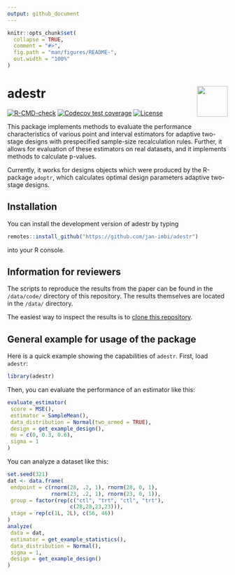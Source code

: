 ```yaml
---
output: github_document
---
```


<!-- README.md is generated from README.Rmd. Please edit that file -->

```r
knitr::opts_chunk$set(
  collapse = TRUE,
  comment = "#>",
  fig.path = "man/figures/README-",
  out.width = "100%"
)
```

# adestr <a href='https://github.com/jan-imbi/adestr'><img src='man/figures/sticker.png' align="right" height="70" /></a>

<!-- badges: start -->
[![R-CMD-check](https://github.com/jan-imbi/adestr/actions/workflows/R-CMD-check.yaml/badge.svg)](https://github.com/jan-imbi/adestr/actions/workflows/R-CMD-check.yaml)
[![Codecov test coverage](https://codecov.io/gh/jan-imbi/adestr/branch/master/graph/badge.svg?token=ORYWTYOZPT)](https://app.codecov.io/gh/jan-imbi/adestr?branch=master)
[![License](https://img.shields.io/badge/license-MIT-blue)](https://github.com/jan-imbi/adestr/blob/master/LICENSE.md)
<!-- badges: end -->


This package implements methods to evaluate the performance characteristics
of various point and interval estimators for adaptive two-stage designs with 
prespecified sample-size recalculation rules. Further, it allows for
evaluation of these estimators on real datasets, and it implements methods
to calculate p-values.

Currently, it works for designs objects which were produced by the
R-package `adoptr`, which calculates optimal design parameters adaptive
two-stage designs.

## Installation

You can install the development version of adestr by typing

```r
remotes::install_github("https://github.com/jan-imbi/adestr")
```
into your R console.

## Information for reviewers

The scripts to reproduce the results from the paper can be found in the
`/data/code/` directory of this repository. The results themselves are
located in the `/data/` directory.

The easiest way to inspect the results is to [clone this repository](https://docs.github.com/en/repositories/creating-and-managing-repositories/cloning-a-repository).


## General example for usage of the package

Here is a quick example showing the capabilities of `adestr`.
First, load `adestr`:

```r
library(adestr)
```

Then, you can evaluate the performance of an estimator like this:

```r
evaluate_estimator(
 score = MSE(),
 estimator = SampleMean(),
 data_distribution = Normal(two_armed = TRUE),
 design = get_example_design(),
 mu = c(0, 0.3, 0.6),
 sigma = 1
)
```

You can analyze a dataset like this:

```r
set.seed(321)
dat <- data.frame(
 endpoint = c(rnorm(28, .2, 1), rnorm(28, 0, 1),
              rnorm(23, .2, 1), rnorm(23, 0, 1)),
 group = factor(rep(c("ctl", "trt", "ctl", "trt"),
                    c(28,28,23,23))),
 stage = rep(c(1L, 2L), c(56, 46))
)
analyze(
 data = dat,
 estimator = get_example_statistics(),
 data_distribution = Normal(),
 sigma = 1,
 design = get_example_design()
)
```

